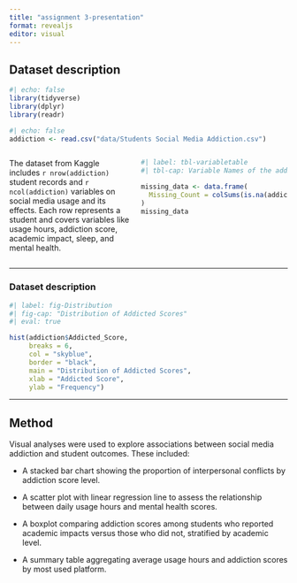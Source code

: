 ```yaml
---
title: "assignment 3-presentation"
format: revealjs
editor: visual
---
```


## Dataset description

```r
#| echo: false
library(tidyverse)
library(dplyr)
library(readr)
```

```r
#| echo: false
addiction <- read.csv("data/Students Social Media Addiction.csv")
```


::: columns
::: {.column width="45%"}
The dataset from Kaggle includes `r nrow(addiction)` student records and `r ncol(addiction)` variables on social media usage and its effects. Each row represents a student and covers variables like usage hours, addiction score, academic impact, sleep, and mental health.
:::

::: {.column width="55%"}
```r
#| label: tbl-variabletable
#| tbl-cap: Variable Names of the addiction Data

missing_data <- data.frame(
  Missing_Count = colSums(is.na(addiction))
)
missing_data
```

:::
:::

---

### Dataset description


```r
#| label: fig-Distribution
#| fig-cap: "Distribution of Addicted Scores"
#| eval: true

hist(addiction$Addicted_Score,
     breaks = 6,
     col = "skyblue",
     border = "black",
     main = "Distribution of Addicted Scores",
     xlab = "Addicted Score",
     ylab = "Frequency")
```

---
## Method

Visual analyses were used to explore associations between social media addiction and student outcomes. These included:

- A stacked bar chart showing the proportion of interpersonal conflicts by addiction score level.

- A scatter plot with linear regression line to assess the relationship between daily usage hours and mental health scores.

- A boxplot comparing addiction scores among students who reported academic impacts versus those who did not, stratified by academic level.

- A summary table aggregating average usage hours and addiction scores by most used platform.

